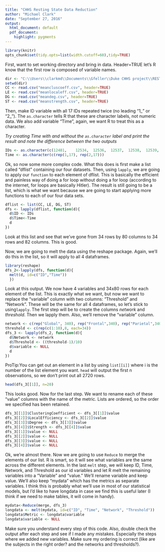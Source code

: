 ```yaml
---
title: "CHHS Resting State Data Reduction"
author: "Michael Clark"
date: "September 27, 2016"
output:
  html_document: default
  pdf_document:
    highlight: pygments
---
```


```r
library(knitr)
opts_chunk$set(tidy.opts=list(width.cutoff=60),tidy=TRUE)
```
First, want to set working directory and bring in data. Header=TRUE let's R know that the first row is composed of variable names.

```r
dir <- "C:\\Users\\clarkmd\\Documents\\Gfeller\\Duke CHHS project\\RESTING"
setwd(dir)
CC <- read.csv("meancluscoeff.csv", header=TRUE)
LE <- read.csv("meanlocaleff.csv", header=TRUE)
DG <- read.csv("meandeg.csv", header=TRUE)
ST <- read.csv("meanstrength.csv", header=TRUE)
```

Then, make ID variable with all 17 IDs repeated twice (no leading "1_" or "2_"). The ```as.character``` tells R that these are character labels, not numeric data. We also add variable "Time", again, we want R to treat this as a character.

*Try creating Time with and without the ```as.character``` label and print the result and note the difference between the two outputs*

```r
IDs <- as.character(c(12481,	12534,	12536,	12537,	12538,	12539,	12540,	12541,	12546,	12547,	12548,	12550,	12553,	12559,	12808,	12809,	12812, 12481,	12534,	12536,	12537,	12538,	12539,	12540,	12541,	12546,	12547,	12548,	12550,	12553,	12559,	12808,	12809,	12812))
Time <- as.character(c(rep(1,17), rep(2,17)))
```

Ok, so now some more complex code. What this does is first make a list called "dflist" containing our four datasets. Then, using ```lapply```, we are going to apply our ```function``` to each element of dflist. This is basically the efficient and painless way of doing a for loop without doing a for loop (according to the internet, for loops are basically Hitler). The result is still going to be a list, which is what we want because we are going to start applying more functions to each of our four data sets. 

```r
dflist <- list(CC, LE, DG, ST)
dfs <- lapply(dflist, function(d){
  d$ID <- IDs
  d$Time<-Time
  d
})
```

Look at this list and see that we've gone from 34 rows by 80 columns to 34 rows and 82 columns. This is good.

Now, we are going to melt the data using the reshape package. Again, we'll do this in the list, so it will apply to all 4 dataframes. 

```r
library(reshape)
dfs_2<-lapply(dfs, function(d){
  melt(d, id=c("ID","Time"))
  })
```

Look at this output. We now have 4 variables and 34x80 rows for each element of the list. This is exactly what we want, but now we want to replace the "variable" column with two columns: "Threshold" and "Network". These will be the same for all 4 dataframes, so let's stick to using```lapply```. The first step will be to create the columns *network* and *threshold*. Then we lapply them. Also, we'll remove the "variable" column.

```r
network <- c(rep("Global", 340), rep("Frontal",340), rep("Parietal",340), rep("Temporal",340), rep("Mediotemporal",340), rep("Occipital", 340), rep("Subcortical", 340), rep("Cerebellar", 340))
threshold <- c(rep(c(1:10),8, each=34))
dfs_3 <- lapply(dfs_2, function(d){
  d$Network <- network
  d$Threshold <- ((threshold-1)/10)
  d$variable <- NULL
  d
})
```

ProTip:You can get out an element in a list by using ```list[[i]]``` where i is the number of the list element you want. ```head``` will output the first n observations, so we don't print out all 2720 rows.

```r
head(dfs_3[[1]], n=20)
```

This looks good. Now for the last step. We want to rename each of these "value" columns with the name of the metric. Lists are ordered, so the order we specified has been retained.

```r
dfs_3[[1]]$ClusteringCoefficient <- dfs_3[[1]]$value
dfs_3[[2]]$LocalEfficiency <- dfs_3[[2]]$value
dfs_3[[3]]$Degree <- dfs_3[[3]]$value
dfs_3[[4]]$Strength <- dfs_3[[4]]$value
dfs_3[[1]]$value <- NULL
dfs_3[[2]]$value <- NULL
dfs_3[[3]]$value <- NULL
dfs_3[[4]]$value <- NULL
```

Ok, we're almost there. Now we are going to use ```Reduce``` to merge the elements of our list. R is smart, so it will see what variables are the same across the different elements. In the last ```melt``` step, we will keep ID, Time, Network, and Threshold as our id variables and let R melt the remaining variables into a "Variable" and "value." We'll rename variable and keep value. We'll also keep "mydata" which has the metrics as separate variables. I think this is probably what we'll use in most of our statistical models, but I'd like to have longdata in case we find this is useful later (I think if we need to make tables, it will come in handy).

```r
mydata<-Reduce(merge, dfs_3)
longdata <- melt(mydata, id=c("ID", "Time", "Network", "Threshold"))
longdata$Metric <- longdata$variable
longdata$variable <- NULL
```

Make sure you understand every step of this code. Also, double check the output after each step and see if I made any mistakes. Especially the steps where we added new variables. Make sure my ordering is correct (like are the subjects in the right order? and the networks and thresholds?).






